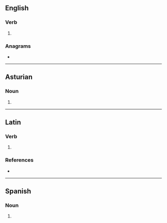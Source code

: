 {{also|condonés}}
==English==

===Verb===
{{head|en|verb form}}

# {{en-third-person singular of|condone}}

===Anagrams===
* {{anagrams|en|a=cdennoos|endocons}}

----

==Asturian==

===Noun===
{{head|ast|noun form|g=m-p}}

# {{plural of|condón|lang=ast}}

----

==Latin==

===Verb===
{{la-verb-form|condōnēs}}

# {{inflection of|condōnō||2|s|pres|actv|subj|lang=la}}

===References===
* {{R:du Cange}}

----

==Spanish==

===Noun===
{{head|es|noun form|g=m-p}}

# {{plural of|condón|lang=es}}